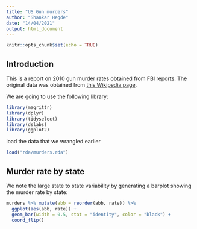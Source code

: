 ```yaml
---
title: "US Gun murders"
author: "Shankar Hegde"
date: "14/04/2021"
output: html_document
---
```


```r
knitr::opts_chunk$set(echo = TRUE)
```
## Introduction
This is a report on 2010 gun murder rates obtained from FBI reports. The original data was obtained from [this Wikipedia page](https://en.wikipedia.org/wiki/Murder_in_the_United_States_by_state).

We are going to use the following library:

````r
library(magrittr)
library(dplyr)
library(tidyselect)
library(dslabs)
library(ggplot2)
````
load the data that we wrangled earlier

```r
load("rda/murders.rda")
```

## Murder rate by state 

We note the large state to state variability by generating a barplot showing the murder rate by state:

```r
murders %>% mutate(abb = reorder(abb, rate)) %>%
  ggplot(aes(abb, rate)) +
  geom_bar(width = 0.5, stat = "identity", color = "black") +
  coord_flip()
```


